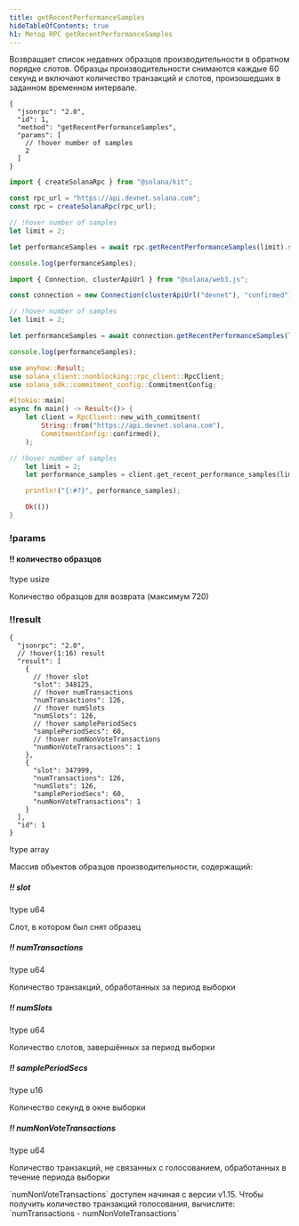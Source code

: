 ```yaml
---
title: getRecentPerformanceSamples
hideTableOfContents: true
h1: Метод RPC getRecentPerformanceSamples
---
```


Возвращает список недавних образцов производительности в обратном порядке
слотов. Образцы производительности снимаются каждые 60 секунд и включают
количество транзакций и слотов, произошедших в заданном временном интервале.

<APIMethod>

```jsonc !!request curl
{
  "jsonrpc": "2.0",
  "id": 1,
  "method": "getRecentPerformanceSamples",
  "params": [
    // !hover number of samples
    2
  ]
}
```

```ts !!request title="Kit"
import { createSolanaRpc } from "@solana/kit";

const rpc_url = "https://api.devnet.solana.com";
const rpc = createSolanaRpc(rpc_url);

// !hover number of samples
let limit = 2;

let performanceSamples = await rpc.getRecentPerformanceSamples(limit).send();

console.log(performanceSamples);
```

```ts !!request title="web3.js"
import { Connection, clusterApiUrl } from "@solana/web3.js";

const connection = new Connection(clusterApiUrl("devnet"), "confirmed");

// !hover number of samples
let limit = 2;

let performanceSamples = await connection.getRecentPerformanceSamples(limit);

console.log(performanceSamples);
```

```rs !!request title="Rust"
use anyhow::Result;
use solana_client::nonblocking::rpc_client::RpcClient;
use solana_sdk::commitment_config::CommitmentConfig;

#[tokio::main]
async fn main() -> Result<()> {
    let client = RpcClient::new_with_commitment(
        String::from("https://api.devnet.solana.com"),
        CommitmentConfig::confirmed(),
    );

// !hover number of samples
    let limit = 2;
    let performance_samples = client.get_recent_performance_samples(limit.into()).await?;

    println!("{:#?}", performance_samples);

    Ok(())
}
```

### !params

#### !! количество образцов

!type usize

Количество образцов для возврата (максимум 720)

### !!result

```jsonc !response
{
  "jsonrpc": "2.0",
  // !hover(1:16) result
  "result": [
    {
      // !hover slot
      "slot": 348125,
      // !hover numTransactions
      "numTransactions": 126,
      // !hover numSlots
      "numSlots": 126,
      // !hover samplePeriodSecs
      "samplePeriodSecs": 60,
      // !hover numNonVoteTransactions
      "numNonVoteTransactions": 1
    },
    {
      "slot": 347999,
      "numTransactions": 126,
      "numSlots": 126,
      "samplePeriodSecs": 60,
      "numNonVoteTransactions": 1
    }
  ],
  "id": 1
}
```

!type array

Массив объектов образцов производительности, содержащий:

##### !! slot

!type u64

Слот, в котором был снят образец

##### !! numTransactions

!type u64

Количество транзакций, обработанных за период выборки

##### !! numSlots

!type u64

Количество слотов, завершённых за период выборки

##### !! samplePeriodSecs

!type u16

Количество секунд в окне выборки

##### !! numNonVoteTransactions

!type u64

Количество транзакций, не связанных с голосованием, обработанных в течение
периода выборки

<Callout type="info">
  `numNonVoteTransactions` доступен начиная с версии v1.15. Чтобы получить
  количество транзакций голосования, вычислите: `numTransactions -
  numNonVoteTransactions`
</Callout>

</APIMethod>
